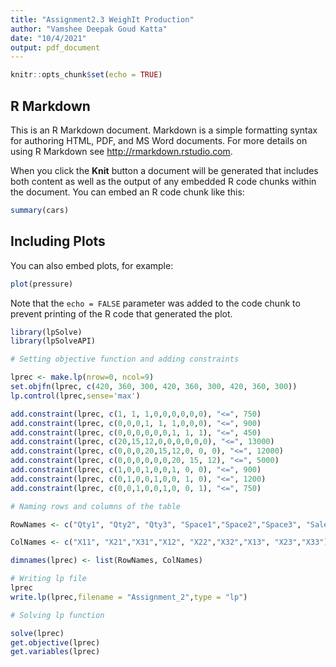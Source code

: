 ```yaml
---
title: "Assignment2.3 WeighIt Production"
author: "Vamshee Deepak Goud Katta"
date: "10/4/2021"
output: pdf_document
---
```


```r
knitr::opts_chunk$set(echo = TRUE)
```

## R Markdown

This is an R Markdown document. Markdown is a simple formatting syntax for authoring HTML, PDF, and MS Word documents. For more details on using R Markdown see <http://rmarkdown.rstudio.com>.

When you click the **Knit** button a document will be generated that includes both content as well as the output of any embedded R code chunks within the document. You can embed an R code chunk like this:

```r
summary(cars)
```

## Including Plots

You can also embed plots, for example:

```r
plot(pressure)
```

Note that the `echo = FALSE` parameter was added to the code chunk to prevent printing of the R code that generated the plot.

```r
library(lpSolve)
library(lpSolveAPI)

# Setting objective function and adding constraints

lprec <- make.lp(nrow=0, ncol=9)
set.objfn(lprec, c(420, 360, 300, 420, 360, 300, 420, 360, 300))
lp.control(lprec,sense='max')

add.constraint(lprec, c(1, 1, 1,0,0,0,0,0,0), "<=", 750)
add.constraint(lprec, c(0,0,0,1, 1, 1,0,0,0), "<=", 900)
add.constraint(lprec, c(0,0,0,0,0,0,1, 1, 1), "<=", 450)
add.constraint(lprec, c(20,15,12,0,0,0,0,0,0), "<=", 13000)
add.constraint(lprec, c(0,0,0,20,15,12,0, 0, 0), "<=", 12000)
add.constraint(lprec, c(0,0,0,0,0,0,20, 15, 12), "<=", 5000)
add.constraint(lprec, c(1,0,0,1,0,0,1, 0, 0), "<=", 900)
add.constraint(lprec, c(0,1,0,0,1,0,0, 1, 0), "<=", 1200)
add.constraint(lprec, c(0,0,1,0,0,1,0, 0, 1), "<=", 750)

# Naming rows and columns of the table

RowNames <- c("Qty1", "Qty2", "Qty3", "Space1","Space2","Space3", "Sales1","Sales2","Sales3")

ColNames <- c("X11", "X21","X31","X12", "X22","X32","X13", "X23","X33")

dimnames(lprec) <- list(RowNames, ColNames)

# Writing lp file
lprec
write.lp(lprec,filename = "Assignment_2",type = "lp")

# Solving lp function

solve(lprec)
get.objective(lprec)
get.variables(lprec)

```


